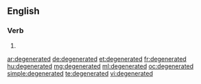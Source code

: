 ==English==

===Verb===
{{head|en}}

# {{en-past of|degenerate}}

[[ar:degenerated]]
[[de:degenerated]]
[[et:degenerated]]
[[fr:degenerated]]
[[hu:degenerated]]
[[mg:degenerated]]
[[ml:degenerated]]
[[oc:degenerated]]
[[simple:degenerated]]
[[te:degenerated]]
[[vi:degenerated]]